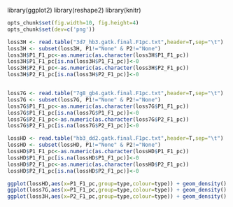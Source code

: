 library(ggplot2)
library(reshape2)
library(knitr)
```r
opts_chunk$set(fig.width=10, fig.height=4)
opts_chunk$set(dev=c('png'))


``` 

```r
loss3H <- read.table("3d7_hb3.gatk.final.F1pc.txt",header=T,sep="\t")
loss3H <- subset(loss3H, P1!="None" & P2!="None")
loss3H$P1_F1_pc<-as.numeric(as.character(loss3H$P1_F1_pc))
loss3H$P1_F1_pc[is.na(loss3H$P1_F1_pc)]<-0
loss3H$P2_F1_pc<-as.numeric(as.character(loss3H$P2_F1_pc))
loss3H$P2_F1_pc[is.na(loss3H$P2_F1_pc)]<-0


loss7G <- read.table("7g8_gb4.gatk.final.F1pc.txt",header=T,sep="\t")
loss7G <- subset(loss7G, P1!="None" & P2!="None")
loss7G$P1_F1_pc<-as.numeric(as.character(loss7G$P1_F1_pc))
loss7G$P1_F1_pc[is.na(loss7G$P1_F1_pc)]<-0
loss7G$P2_F1_pc<-as.numeric(as.character(loss7G$P2_F1_pc))
loss7G$P2_F1_pc[is.na(loss7G$P2_F1_pc)]<-0

lossHD <- read.table("hb3_dd2.gatk.final.F1pc.txt",header=T,sep="\t")
lossHD <- subset(lossHD, P1!="None" & P2!="None")
lossHD$P1_F1_pc<-as.numeric(as.character(lossHD$P1_F1_pc))
lossHD$P1_F1_pc[is.na(lossHD$P1_F1_pc)]<-0
lossHD$P2_F1_pc<-as.numeric(as.character(lossHD$P2_F1_pc))
lossHD$P2_F1_pc[is.na(lossHD$P2_F1_pc)]<-0

```



```r
ggplot(lossHD,aes(x=P1_F1_pc,group=type,colour=type)) + geom_density()
ggplot(loss7G,aes(x=P1_F1_pc,group=type,colour=type)) + geom_density()
ggplot(loss3H,aes(x=P2_F1_pc,group=type,colour=type)) + geom_density()


```
